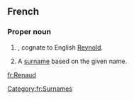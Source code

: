 ==French==
{{wikipedia|dab=Renaud}}

===Proper noun===
{{infl|fr|proper noun|g=m}}

# {{given name|male|lang=fr}}, cognate to English [[Reynold]].
# A [[surname]] based on the given name.

[[Category:fr:Surnames]]

[[fr:Renaud]]